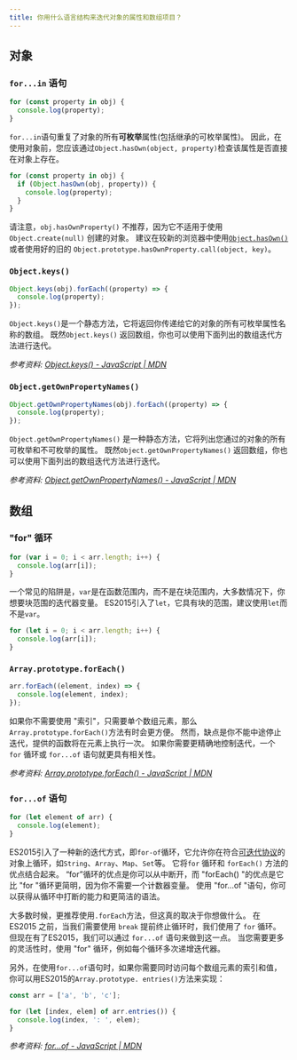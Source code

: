 ```yaml
---
title: 你用什么语言结构来迭代对象的属性和数组项目？
---
```


## 对象

### `for...in` 语句

```js
for (const property in obj) {
  console.log(property);
}
```

`for...in`语句重复了对象的所有**可枚举**属性(包括继承的可枚举属性)。 因此，在使用对象前，您应该通过`Object.hasOwn(object, property)`检查该属性是否直接在对象上存在。

```js
for (const property in obj) {
  if (Object.hasOwn(obj, property)) {
    console.log(property);
  }
}
```

请注意，`obj.hasOwnProperty()` 不推荐，因为它不适用于使用 `Object.create(null)` 创建的对象。 建议在较新的浏览器中使用[`Object.hasOwn()`](https://developer.mozilla.org/en-US/docs/Web/JavaScript/Reference/Global_Objects/Object/hasOwn) 或者使用好的旧的 `Object.prototype.hasOwnProperty.call(object, key)`。

### `Object.keys()`

```js
Object.keys(obj).forEach((property) => {
  console.log(property);
});
```

`Object.keys()`是一个静态方法，它将返回你传递给它的对象的所有可枚举属性名称的数组。 既然`Object.keys()` 返回数组，你也可以使用下面列出的数组迭代方法进行迭代。

_参考资料: [Object.keys() - JavaScript | MDN](https://developer.mozilla.org/en-US/docs/Web/JavaScript/Reference/Global_Objects/Object/keys)_

### `Object.getOwnPropertyNames()`

```js
Object.getOwnPropertyNames(obj).forEach((property) => {
  console.log(property);
});
```

`Object.getOwnPropertyNames()` 是一种静态方法，它将列出您通过的对象的所有可枚举和不可枚举的属性。 既然`Object.getOwnPropertyNames()` 返回数组，你也可以使用下面列出的数组迭代方法进行迭代。

_参考资料: [Object.getOwnPropertyNames() - JavaScript | MDN](https://developer.mozilla.org/en-US/docs/Web/JavaScript/Reference/Global_Objects/Object/getOwnPropertyNames)_

## 数组

### "for" 循环

```js
for (var i = 0; i < arr.length; i++) {
  console.log(arr[i]);
}
```

一个常见的陷阱是，`var`是在函数范围内，而不是在块范围内，大多数情况下，你想要块范围的迭代器变量。 ES2015引入了`let`，它具有块的范围，建议使用`let`而不是`var`。

```js
for (let i = 0; i < arr.length; i++) {
  console.log(arr[i]);
}
```

### `Array.prototype.forEach()`

```js
arr.forEach((element, index) => {
  console.log(element, index);
});
```

如果你不需要使用 "索引"，只需要单个数组元素，那么`Array.prototype.forEach()`方法有时会更方便。 然而，缺点是你不能中途停止迭代，提供的函数将在元素上执行一次。 如果你需要更精确地控制迭代，一个 `for` 循环或 `for...of` 语句就更具有相关性。

_参考资料: [Array.prototype.forEach() - JavaScript | MDN](https://developer.mozilla.org/en-US/docs/Web/JavaScript/Reference/Global_Objects/Array/forEach)_

### `for...of` 语句

```js
for (let element of arr) {
  console.log(element);
}
```

ES2015引入了一种新的迭代方式，即`for-of`循环，它允许你在符合[可迭代协议](https://developer.mozilla.org/en-US/docs/Web/JavaScript/Reference/Iteration_protocols#The_iterable_protocol)的对象上循环，如`String`、`Array`、`Map`、`Set`等。 它将`for` 循环和 `forEach()` 方法的优点结合起来。 “for”循环的优点是你可以从中断开，而 "forEach() "的优点是它比 "for "循环更简明，因为你不需要一个计数器变量。 使用 "for...of "语句，你可以获得从循环中打断的能力和更简洁的语法。

大多数时候，更推荐使用`.forEach`方法，但这真的取决于你想做什么。 在 ES2015 之前，当我们需要使用 `break` 提前终止循环时，我们使用了 `for` 循环。 但现在有了ES2015，我们可以通过 `for...of` 语句来做到这一点。 当您需要更多的灵活性时，使用 "for" 循环，例如每个循环多次递增迭代器。

另外，在使用`for...of`语句时，如果你需要同时访问每个数组元素的索引和值，你可以用ES2015的`Array.prototype. entries()`方法来实现：

```js
const arr = ['a', 'b', 'c'];

for (let [index, elem] of arr.entries()) {
  console.log(index, ': ', elem);
}
```

_参考资料: [for...of - JavaScript | MDN](https://developer.mozilla.org/en-US/docs/Web/JavaScript/Reference/Statements/for...of)_

